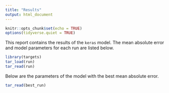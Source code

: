 ```yaml
---
title: "Results"
output: html_document
---
```


```r
knitr::opts_chunk$set(echo = TRUE)
options(tidyverse.quiet = TRUE)
```

This report contains the results of the `keras` model. The mean absolute error and model parameters for each run are listed below.

```r
library(targets)
tar_load(run)
tar_read(run)
```

Below are the parameters of the model with the best mean absolute error.

```r
tar_read(best_run)
```